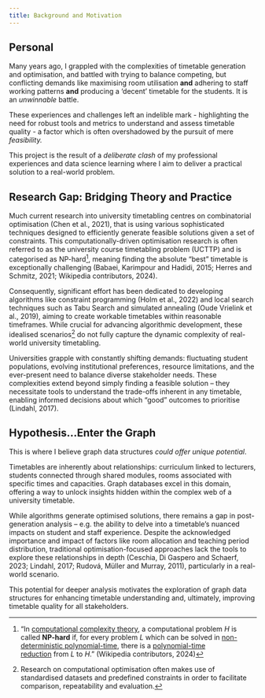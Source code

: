 ```yaml
---
title: Background and Motivation
---
```


## Personal

Many years ago, I grappled with the complexities of timetable generation and optimisation, and battled with trying to balance competing, but conflicting demands like maximising room utilisation **and** adhering to staff working patterns **and** producing a 'decent' timetable for the students.  It is an *unwinnable* battle.

These experiences and challenges left an indelible mark - highlighting the need for robust tools and metrics to understand and assess timetable quality - a factor which is often overshadowed by the pursuit of mere *feasibility.*

This project is the result of a *deliberate clash* of my professional experiences and data science learning where I aim to deliver a practical solution to a real-world problem.

## Research Gap: Bridging Theory and Practice

Much current research into university timetabling centres on combinatorial optimisation (Chen et al., 2021), that is using various sophisticated techniques designed to efficiently generate feasible solutions given a set of constraints.  This computationally-driven optimisation research is often referred to as the university course timetabling problem (UCTTP) and is categorised as NP-hard[^1], meaning finding the absolute "best" timetable is exceptionally challenging (Babaei, Karimpour and Hadidi, 2015; Herres and Schmitz, 2021; Wikipedia contributors, 2024). 

Consequently, significant effort has been dedicated to developing algorithms like constraint programming (Holm et al., 2022) and local search techniques such as Tabu Search and simulated annealing (Oude Vrielink et al., 2019), aiming to create workable timetables within reasonable timeframes.  While crucial for advancing algorithmic development, these idealised scenarios[^2] do not fully capture the dynamic complexity of real-world university timetabling. 

Universities grapple with constantly shifting demands: fluctuating student populations, evolving institutional preferences, resource limitations, and the ever-present need to balance diverse stakeholder needs. These complexities extend beyond simply finding a feasible solution – they necessitate tools to understand the trade-offs inherent in any timetable, enabling informed decisions about which "good" outcomes to prioritise (Lindahl, 2017). 

## Hypothesis...Enter the Graph

This is where I believe graph data structures *could offer unique potential*.

Timetables are inherently about relationships: curriculum linked to lecturers, students connected through shared modules, rooms associated with specific times and capacities. Graph databases excel in this domain, offering a way to unlock insights hidden within the complex web of a university timetable.

While algorithms generate optimised solutions, there remains a gap in post-generation analysis – e.g. the ability to delve into a timetable's nuanced impacts on student and staff experience. Despite the acknowledged importance and impact of factors like room allocation and teaching period distribution, traditional optimisation-focused approaches lack the tools to explore these relationships in depth (Ceschia, Di Gaspero and Schaerf, 2023; Lindahl, 2017; Rudová, Müller and Murray, 2011), particularly in a real-world scenario.

This potential for deeper analysis motivates the exploration of graph data structures for enhancing timetable understanding and, ultimately, improving timetable quality for all stakeholders.


[^1]: "In [computational complexity theory](https://en.wikipedia.org/wiki/Computational_complexity_theory "Computational complexity theory"), a computational problem *H* is called **NP-hard** if, for every problem *L* which can be solved in [non-deterministic polynomial-time](https://en.wikipedia.org/wiki/NP_(complexity) "NP (complexity)"), there is a [polynomial-time reduction](https://en.wikipedia.org/wiki/Polynomial_time_reduction "Polynomial time reduction") from *L* to *H*." (Wikipedia contributors, 2024)

[^2]: Research on computational optimisation often makes use of standardised datasets and predefined constraints in order to facilitate comparison, repeatability and evaluation.

